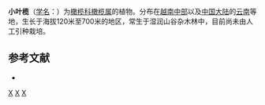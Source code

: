 {{Speciesbox 
| taxon = Canarium parvum
| authority = Leenh.
}}

'''小叶榄'''（[[学名|学名]]：{{lang|la|''Canarium parvum''}}）为[[橄榄科|橄榄科]][[橄榄属|橄榄属]]的植物。分布在[[越南中部|越南中部]]以及[[中国大陆|中国大陆]]的[[云南|云南]]等地，生长于海拔120米至700米的地区，常生于湿润山谷杂木林中，目前尚未由人工引种栽培。

== 参考文献 ==
<div class="references-small">
* {{cite web| url =http://www.bioinfo.cn/db05/KmzwSpecies.php?action=view&id=2252| title =小叶榄| work =《中国高等植物数据库全库》| publisher =中国科学院微生物研究所| author =昆明植物研究所| accessdate =2009-02-23| deadurl =yes| archiveurl =https://web.archive.org/web/20160305093512/http://www.bioinfo.cn/db05/KmzwSpecies.php?action=view&id=2252| archivedate =2016-03-05}}
</div>
{{Taxonbar|from=Q10958184}}

[[Category:橄榄属|X]]
[[Category:越南植物|X]]
[[Category:云南植物|X]]
{{plant-stub}}